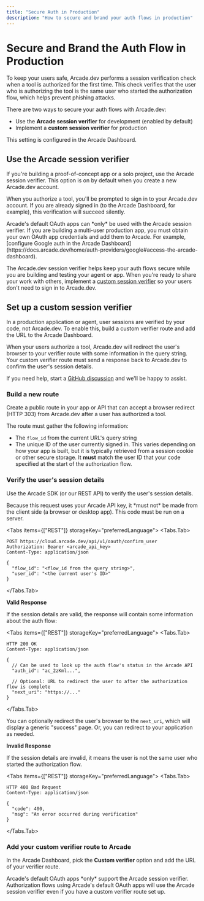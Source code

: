 ```yaml
---
title: "Secure Auth in Production"
description: "How to secure and brand your auth flows in production"
---
```


# Secure and Brand the Auth Flow in Production

To keep your users safe, Arcade.dev performs a session verification check when a tool is authorized for the first time. This check verifies that the user who is authorizing the tool is the same user who started the authorization flow, which helps prevent phishing attacks.

There are two ways to secure your auth flows with Arcade.dev:
- Use the **Arcade session verifier** for development (enabled by default)
- Implement a **custom session verifier** for production

This setting is configured in the Arcade Dashboard.


## Use the Arcade session verifier

If you're building a proof-of-concept app or a solo project, use the Arcade session verifier. This option is on by default when you create a new Arcade.dev account.

When you authorize a tool, you'll be prompted to sign in to your Arcade.dev account. If you are already signed in (to the Arcade Dashboard, for example), this verification will succeed silently.

<Note>
  Arcade's default OAuth apps can *only* be used with the Arcade session verifier.
  If you are building a multi-user production app, you must obtain your own OAuth app credentials and add them to Arcade.
  For example, [configure Google auth in the Arcade Dashboard](https://docs.arcade.dev/home/auth-providers/google#access-the-arcade-dashboard).
</Note>

The Arcade.dev session verifier helps keep your auth flows secure while you are building and testing your agent or app. When you're ready to share your work with others, implement a [custom session verifier](#set-up-a-custom-session-verifier) so your users don't need to sign in to Arcade.dev.


## Set up a custom session verifier

In a production application or agent, user sessions are verified by your code, not Arcade.dev. To enable this, build a custom verifier route and add the URL to the Arcade Dashboard.

When your users authorize a tool, Arcade.dev will redirect the user's browser to your verifier route with some information in the query string. Your custom verifier route must send a response back to Arcade.dev to confirm the user's session details.

If you need help, start a [GitHub discussion](https://github.com/ArcadeAI/arcade-ai/discussions) and we'll be happy to assist.


<Steps>

### Build a new route

Create a public route in your app or API that can accept a browser redirect (HTTP 303) from Arcade.dev after a user has authorized a tool.

The route must gather the following information:

- The `flow_id` from the current URL's query string
- The unique ID of the user currently signed in. This varies depending on how your app is built, but it is typically retrieved from a session cookie or other secure storage. It **must** match the user ID that your code specified at the start of the authorization flow.


### Verify the user's session details

Use the Arcade SDK (or our REST API) to verify the user's session details.

<Warning>
  Because this request uses your Arcade API key, it *must not* be made from the client side (a browser or desktop app). This code must be run on a server.
</Warning>

<Tabs items={["REST"]} storageKey="preferredLanguage">
<Tabs.Tab>
```text
POST https://cloud.arcade.dev/api/v1/oauth/confirm_user
Authorization: Bearer <arcade_api_key>
Content-Type: application/json

{
  "flow_id": "<flow_id from the query string>",
  "user_id": "<the current user's ID>"
}
```
</Tabs.Tab>
</Tabs>

**Valid Response**

If the session details are valid, the response will contain some information about the auth flow:

<Tabs items={["REST"]} storageKey="preferredLanguage">
<Tabs.Tab>
```text
HTTP 200 OK
Content-Type: application/json

{
  // Can be used to look up the auth flow's status in the Arcade API
  "auth_id": "ac_2zKml...",

  // Optional: URL to redirect the user to after the authorization flow is complete
  "next_uri": "https://..."
}
```
</Tabs.Tab>
</Tabs>

You can optionally redirect the user's browser to the `next_uri`, which will display a generic "success" page. Or, you can redirect to your application as needed.

**Invalid Response**

If the session details are invalid, it means the user is not the same user who started the authorization flow.

<Tabs items={["REST"]} storageKey="preferredLanguage">
<Tabs.Tab>
```text
HTTP 400 Bad Request
Content-Type: application/json

{
  "code": 400,
  "msg": "An error occurred during verification"
}
```
</Tabs.Tab>
</Tabs>

### Add your custom verifier route to Arcade

In the Arcade Dashboard, pick the **Custom verifier** option and add the URL of your verifier route.

<Note>
  Arcade's default OAuth apps *only* support the Arcade session verifier.
  Authorization flows using Arcade's default OAuth apps will use the Arcade session verifier even if you have a custom verifier route set up.
</Note>

</Steps>
